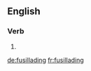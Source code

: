 ==English==

===Verb===
{{head|en|present participle}}

# {{present participle of|fusillade|lang=en}}

[[de:fusillading]]
[[fr:fusillading]]